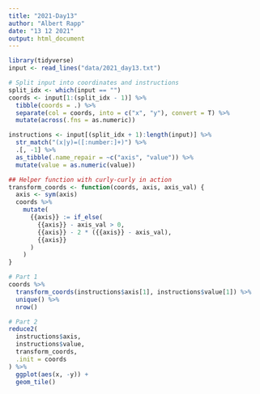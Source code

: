 ```yaml
---
title: "2021-Day13"
author: "Albert Rapp"
date: "13 12 2021"
output: html_document
---
```



```r
library(tidyverse)
input <- read_lines("data/2021_day13.txt") 

# Split input into coordinates and instructions
split_idx <- which(input == "")
coords <- input[1:(split_idx - 1)] %>% 
  tibble(coords = .) %>% 
  separate(col = coords, into = c("x", "y"), convert = T) %>% 
  mutate(across(.fns = as.numeric))

instructions <- input[(split_idx + 1):length(input)] %>% 
  str_match("(x|y)=([:number:]+)") %>% 
  .[, -1] %>% 
  as_tibble(.name_repair = ~c("axis", "value")) %>% 
  mutate(value = as.numeric(value))

## Helper function with curly-curly in action
transform_coords <- function(coords, axis, axis_val) {
  axis <- sym(axis)
  coords %>% 
    mutate(
      {{axis}} := if_else(
        {{axis}} - axis_val > 0, 
        {{axis}} - 2 * ({{axis}} - axis_val),
        {{axis}}
      )
    ) 
}

# Part 1
coords %>% 
  transform_coords(instructions$axis[1], instructions$value[1]) %>% 
  unique() %>% 
  nrow()

# Part 2
reduce2(
  instructions$axis,
  instructions$value,
  transform_coords,
  .init = coords
) %>% 
  ggplot(aes(x, -y)) +
  geom_tile()
```


